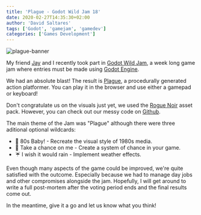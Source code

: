 ```yaml
---
title: 'Plague - Godot Wild Jam 18'
date: 2020-02-27T14:35:30+02:00
author: 'David Saltares'
tags: ['Godot', 'gamejam', 'gamedev']
categories: ['Games Development']
---
```


![plague-banner](/img/plague/header.png)

My friend [Jay](https://twitter.com/senthe) and I recently took part in [Godot Wild Jam](https://itch.io/jam/godot-wild-jam-18), a week long game jam where entries must be made using [Godot Engine](https://godotengine.org/).

We had an absolute blast! The result is [Plague](https://dsaltares.itch.io/plague), a procedurally generated action platformer. You can play it in the browser and use either a gamepad or keyboard!

<ItchGame
  gameId="574758"
  link="https://david-saltares.itch.io/plague"
  linkText="Plague by David Saltares and Jay Cano"
/>

Don't congratulate us on the visuals just yet, we used the [Rogue Noir](https://s4m-ur4i.itch.io/roguenoir-cyberpunk-assetpack-pixelart) asset pack. However, you can check out our messy code on [Github](https://github.com/dsaltares/godot-wild-jam-18).

The main theme of the Jam was "Plague" although there were three aditional optional wildcards:

- 🕺 80s Baby! - Recreate the visual style of 1980s media.
- 🎲 Take a chance on me - Create a system of chance in your game.
- ☔ I wish it would rain - Implement weather effects.

Even though many aspects of the game could be improved, we're quite satisfied with the outcome. Especially because we had to manage day jobs and other compromises alongside the jam. Hopefully, I will get around to write a full post-mortem after the voting period ends and the final results come out.

In the meantime, give it a go and let us know what you think!
